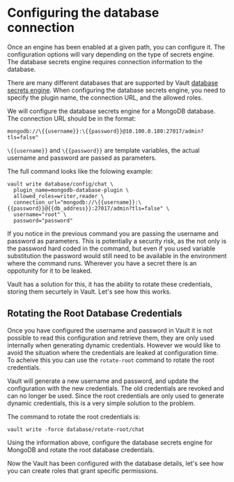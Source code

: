 # Configuring the database connection

Once an engine has been enabled at a given path, you can configure it. The 
configuration options will vary depending on the type of secrets engine. 
The database secrets engine requires connection information to the database.

There are many different databases that are supported by Vault 
[database secrets engine](https://www.vaultproject.io/docs/secrets/databases/index.html). 
When configuring the database secrets engine, you need to specify the plugin name, the connection URL, 
and the allowed roles.

We will configure the database secrets engine for a MongoDB database. The connection 
URL should be in the format:
 
```
mongodb://\{{username}}:\{{password}}@10.100.0.180:27017/admin?tls=false"
```

`\{{username}}` and `\{{password}}` are template variables, the actual username 
and password are passed as parameters.

The full command looks like the folowing example:

```shell
vault write database/config/chat \
  plugin_name=mongodb-database-plugin \
  allowed_roles=writer,reader \
  connection_url="mongodb://\{{username}}:\{{password}}@{{db_address}}:27017/admin?tls=false" \
  username="root" \
  password="password"
```

If you notice in the previous command you are passing the username and password as parameters.
This is potentially a security risk, as the not only is the password hard coded in the command,
but even if you used variable substitution the password would still need to be available in 
the environment where the command runs. Wherever you have a secret there is an oppotunity 
for it to be leaked.

Vault has a solution for this, it has the ability to rotate these credentials, storing
them securtely in Vault. Let's see how this works.

## Rotating the Root Database Credentials

Once you have configured the username and password in Vault it is not possible to read this 
configuration and retrieve them, they are only used internally when generating dynamic credentials. 
However we would like to avoid the situation where the credentials are leaked at configuration
time. To acheive this you can use the `rotate-root` command to rotate the root credentials.

Vault will generate a new username and password, and update the configuration with the new
credentials. The old credentials are revoked and can no longer be used. Since the root credentials
are only used to generate dynamic credentials, this is a very simple solution to the problem.

The command to rotate the root credentials is:

```shell
vault write -force database/rotate-root/chat
```

<Task id="configure_database">
Using the information above, configure the database secrets engine for MongoDB 
and rotate the root database credentials.
</Task>

Now the Vault has been configured with the database details, let's see how you can create roles
that grant specific permissions.
